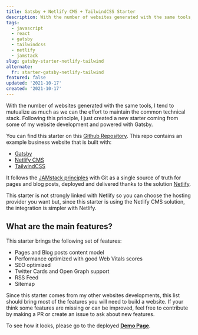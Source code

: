 ```yaml
---
title: Gatsby + Netlify CMS + TailwindCSS Starter
description: With the number of websites generated with the same tools, I tend to mutualize as much as we can the effort to maintain the technical stack. Following this principle, I just created a new starter coming from some of my website development and powered with Gatsby.
tags:
  - javascript
  - react
  - gatsby
  - tailwindcss
  - netlify
  - jamstack
slug: gatsby-starter-netlify-tailwind
alternate:
  fr: starter-gatsby-netlify-tailwind
featured: false
updated: '2021-10-17'
created: '2021-10-17'
---
```


With the number of websites generated with the same tools, I tend to mutualize as much as we can the effort to maintain the common technical stack. Following this principle, I just created a new starter coming from some of my website development and powered with Gatsby.

You can find this starter on this [Github Repository](https://github.com/emmanuelgautier/gatsby-starter-netlify-tailwind). This repo contains an example business website that is built with:

- [Gatsby](https://www.gatsbyjs.org/)
- [Netlify CMS](https://www.netlifycms.org)
- [TailwindCSS](https://tailwindcss.com/)

It follows the [JAMstack principles](https://jamstack.org) with Git as a single source of truth for pages and blog posts, deployed and delivered thanks to the solution [Netlify](https://www.netlify.com).

This starter is not strongly linked with Netlify so you can choose the hosting provider you want but, since this starter is using the Netlify CMS solution, the integration is simpler with Netlify.

## What are the main features?

This starter brings the following set of features:

- Pages and Blog posts content model
- Performance optimized with good Web Vitals scores
- SEO optimized
- Twitter Cards and Open Graph support
- RSS Feed
- Sitemap

Since this starter comes from my other websites developments, this list should bring most of the features you will need to build a website. If your think some features are missing or can be improved, feel free to contribute by making a PR or create an issue to ask about new features.

To see how it looks, please go to the deployed **[Demo Page](https://gatsby-starter-netlify-tailwind.netlify.app/)**.

